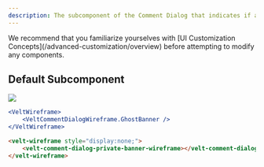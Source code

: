 ```yaml
---
description: The subcomponent of the Comment Dialog that indicates if a Comment has become a Ghost Comment.
---
```


<Note>
We recommend that you familiarize yourselves with [UI Customization Concepts](/advanced-customization/overview) before attempting to modify any components.
</Note>


## Default Subcomponent

![](/images/customization/velt-comment-dialog-sub-2.png)

<RequestExample>

```jsx React / Next.js
<VeltWireframe>
    <VeltCommentDialogWireframe.GhostBanner />
</VeltWireframe>
```


```HTML HTML 
<velt-wireframe style="display:none;">
    <velt-comment-dialog-private-banner-wireframe></velt-comment-dialog-private-banner-wireframe>
</velt-wireframe>
```

</RequestExample>
